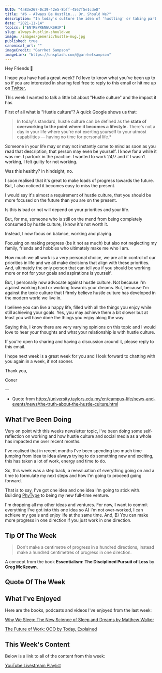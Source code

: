 ```yaml
---
UUID: "4a83e267-0c39-42e5-8bff-4567f5e1cde8"
title: "#6 - Always Be Hustlin... Or, Should We?"
description: "In today's culture the idea of 'hustling' or taking part in 'hustle culture' has become almost a norm. But, should we do it?"
date: "2021-11-14"
topics: ["ENTREPRENEURSHIP"]
slug: always-hustlin-should-we
image: /images/generic/hustle-mug.jpg
published: true
canonical_url: ""
imageCredit: "Garrhet Sampson"
imageLink: "https://unsplash.com/@garrhetsampson"
---
```


Hey Friends 👋

I hope you have had a great week? I'd love to know what you've been up to so if you are interested in sharing feel free to reply to this email or hit me up on [Twitter.](https://twitter.com/MrConerMurphy/)

This week I wanted to talk a little bit about "Hustle culture" and the impact it has.

First of all what is "Hustle culture"? A quick Google shows us that:

> In today's standard, hustle culture can be defined as the **state of overworking to the point where it becomes a lifestyle.** There's not a day in your life where you're not exerting yourself to your utmost capabilities — having no time for personal life.\*

Someone in your life may or may not instantly come to mind as soon as you read that description, that person may even be yourself. I know for a while it was me. I partook in the practice. I wanted to work 24/7 and if I wasn't working, I felt guilty for not working.

Was this healthy? In hindsight, no.

I soon realised that it's great to make loads of progress towards the future. But, I also noticed it becomes easy to miss the present.

I would say it's almost a requirement of hustle culture, that you should be more focused on the future than you are on the present.

Is this is bad or not will depend on your priorities and your life.

But, for me, someone who is still on the mend from being completely consumed by hustle culture, I know it's not worth it.

Instead, I now focus on balance, working and playing.

Focusing on making progress (be it not as much) but also not neglecting my family, friends and hobbies who ultimately make me who I am.

How much we all work is a very personal choice, we are all in control of our priorities in life and we all make decisions that align with these priorities. And, ultimately the only person that can tell you if you should be working more or not for your goals and aspirations is yourself.

But, I personally now advocate against hustle culture. Not because I'm against working hard or working towards your dreams. But, because I'm against the toxic culture that I firmly believe hustle culture has developed in the modern world we live in.

I believe you can live a happy life, filled with all the things you enjoy while still achieving your goals. Yes, you may achieve them a bit slower but at least you will have done the things you enjoy along the way.

Saying this, I know there are very varying opinions on this topic and I would love to hear your thoughts and what your relationship is with hustle culture.

If you're open to sharing and having a discussion around it, please reply to this email.

I hope next week is a great week for you and I look forward to chatting with you again in a week, if not sooner.

Thank you,

Coner

--

- Quote from https://university.taylors.edu.my/en/campus-life/news-and-events/news/the-truth-about-the-hustle-culture.html

## What I've Been Doing

Very on point with this weeks newsletter topic, I've been doing some self-reflection on working and how hustle culture and social media as a whole has impacted me over recent months.

I've realised that in recent months I've been spending too much time jumping from idea to idea always trying to do something new and exciting, this has taken a lot of work, energy and time to do.

So, this week was a step back, a reevaluation of everything going on and a time to formulate my next steps and how I'm going to proceed going forward.

That is to say, I've got one idea and one idea I'm going to stick with. Building [PhyType](https://phytype.com/) to being my new full-time venture.

I'm dropping all my other ideas and ventures. For now, I want to commit everything I've got into this one idea so A) I'm not over-worked, I can achieve my goals and enjoy life at the same time. And, B) You can make more progress in one direction if you just work in one direction.

## Tip Of The Week

> Don't make a centimetre of progress in a hundred directions, instead make a hundred centimetres of progress in one direction.

A concept from the book **Essentialism: The Disciplined Pursuit of Less** by **Greg McKeown**.

## Quote Of The Week

<BlockQuoteAuthor
  quote="In the beginner’s mind, there are many possibilities, but in the expert’s mind, there are few."
  caption="Shoe Dog by Phil Knight"
/>

## What I've Enjoyed

Here are the books, podcasts and videos I've enjoyed from the last week:

[Why We Sleep: The New Science of Sleep and Dreams by Matthew Walker](https://www.amazon.co.uk/Why-We-Sleep-Science-Dreams/dp/0141983760/ref=tmm_pap_swatch_0?_encoding=UTF8&qid=1636921595&sr=8-1)

[The Future of Work: OOO by Today, Explained](https://open.spotify.com/episode/7D9dj2On5sre3bLIDYfpdS?si=929d027a9f604c25)

## This Week's Content

Below is a link to all of the content from this week:

[YouTube Livestream Playlist](https://www.youtube.com/playlist?list=PLRbCPnFLHeCDCrTYhu2uRifr7TgdMnb4P)

